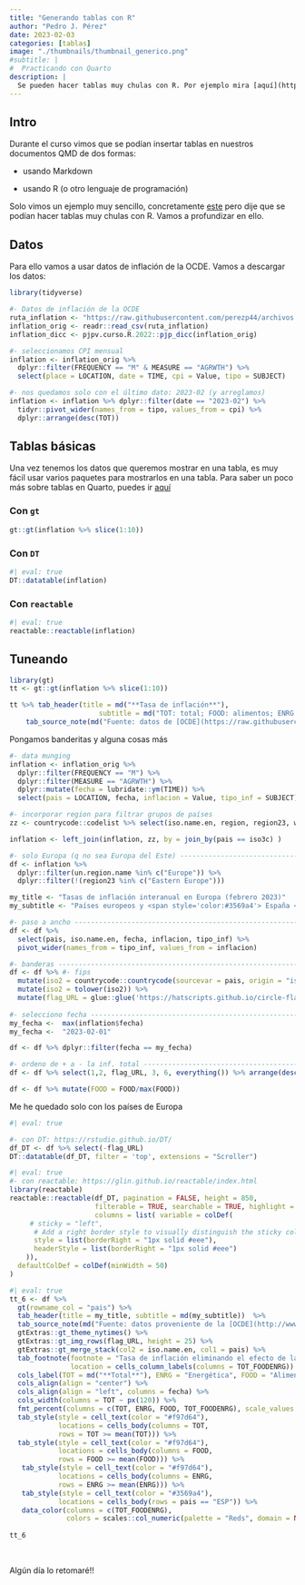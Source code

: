 ```yaml
---
title: "Generando tablas con R"
author: "Pedro J. Pérez"
date: 2023-02-03
categories: [tablas]
image: "./thumbnails/thumbnail_generico.png"
#subtitle: | 
#  Practicando con Quarto
description: |
  Se pueden hacer tablas muy chulas con R. Por ejemplo mira [aquí](https://posit.co/blog/winners-of-the-2022-table-contest/)
---
```


## Intro

Durante el curso vimos que se podían insertar tablas en nuestros documentos QMD de dos formas:

- usando Markdown

- usando R (o otro lenguaje de programación)

Solo vimos un ejemplo muy sencillo, concretamente [este](https://perezp44.github.io/intro.to.quarto/slides/03_aprendiendo_Qmd.html#/iv-m%C3%A1s-elementos-tablas-con-r){target="_blank"} pero dije que se podían hacer tablas muy chulas con R. Vamos a profundizar en ello.


## Datos

Para ello vamos a usar datos de inflación de la OCDE. Vamos a descargar los datos:


```r
library(tidyverse)

#- Datos de inflación de la OCDE 
ruta_inflation <- "https://raw.githubusercontent.com/perezp44/archivos.download.2023/main/DP_LIVE_22032023113248591.csv"
inflation_orig <- readr::read_csv(ruta_inflation)
inflation_dicc <- pjpv.curso.R.2022::pjp_dicc(inflation_orig)

#- seleccionamos CPI mensual
inflation <- inflation_orig %>% 
  dplyr::filter(FREQUENCY == "M" & MEASURE == "AGRWTH") %>% 
  select(place = LOCATION, date = TIME, cpi = Value, tipo = SUBJECT) 

#- nos quedamos solo con el último dato: 2023-02 (y arreglamos)
inflation <- inflation %>% dplyr::filter(date == "2023-02") %>% 
  tidyr::pivot_wider(names_from = tipo, values_from = cpi) %>% 
  dplyr::arrange(desc(TOT))

```

## Tablas básicas

Una vez tenemos los datos que queremos mostrar en una tabla, es muy fácil usar varios paquetes para mostrarlos en una tabla. Para saber un poco más sobre tablas en Quarto, puedes ir [aquí](https://perezp44.github.io/intro-ds-22-23-web/tutoriales/tt_08_tablas-Rmarkdown.html)

### Con `gt`


```r
gt::gt(inflation %>% slice(1:10))
```


### Con `DT`

```r
#| eval: true
DT::datatable(inflation)
```


### Con `reactable`

```r
#| eval: true
reactable::reactable(inflation)
```


## Tuneando



```r
library(gt)
tt <- gt::gt(inflation %>% slice(1:10))

tt %>% tab_header(title = md("**Tasa de inflación**"),
                      subtitle = md("TOT: total; FOOD: alimentos; ENRG: energía")) %>% 
    tab_source_note(md("Fuente: datos de [OCDE](https://raw.githubusercontent.com/perezp44/archivos.download.2023/main/DP_LIVE_22032023113248591.csv)")) 

```



Pongamos banderitas y alguna cosas más


```r
#- data munging
inflation <- inflation_orig %>%
  dplyr::filter(FREQUENCY == "M") %>% 
  dplyr::filter(MEASURE == "AGRWTH") %>% 
  dplyr::mutate(fecha = lubridate::ym(TIME)) %>% 
  select(pais = LOCATION, fecha, inflacion = Value, tipo_inf = SUBJECT)

#- incorporar region para filtrar grupos de países
zz <- countrycode::codelist %>% select(iso.name.en, region, region23, wb, fips, ioc, imf, iso2c, iso3c, ecb, eurostat, continent, eu28, un, un.region.name)

inflation <- left_join(inflation, zz, by = join_by(pais == iso3c) ) 

#- solo Europa (q no sea Europa del Este) --------------------------------------
df <- inflation %>% 
  dplyr::filter(un.region.name %in% c("Europe")) %>% 
  dplyr::filter(!(region23 %in% c("Eastern Europe"))) 

my_title <- "Tasas de inflación interanual en Europa (febrero 2023)"
my_subtitle <- "Países europeos y <span style='color:#3569a4'> España </span> "

#- paso a ancho ----------------------------------------------------------------
df <- df %>% 
  select(pais, iso.name.en, fecha, inflacion, tipo_inf) %>% 
  pivot_wider(names_from = tipo_inf, values_from = inflacion)

#- banderas --------------------------------------------------------------------
df <- df %>% #- fips
  mutate(iso2 = countrycode::countrycode(sourcevar = pais, origin = "iso3c", destination = "iso2c", warn = FALSE)) %>% 
  mutate(iso2 = tolower(iso2)) %>% 
  mutate(flag_URL = glue::glue('https://hatscripts.github.io/circle-flags/flags/{iso2}.svg')) 
  
#- selecciono fecha ------------------------------------------------------------
my_fecha <-  max(inflation$fecha)
my_fecha <-  "2023-02-01"

df <- df %>% dplyr::filter(fecha == my_fecha) 

#- ordeno de + a - la inf. total -----------------------------------------------
df <- df %>% select(1,2, flag_URL, 3, 6, everything()) %>% arrange(desc(TOT), ENRG) %>% select(-iso2)

df <- df %>% mutate(FOOD = FOOD/max(FOOD))
```

Me he quedado solo con los países de Europa 


```r
#| eval: true

#- con DT: https://rstudio.github.io/DT/
df_DT <- df %>% select(-flag_URL)
DT::datatable(df_DT, filter = 'top', extensions = "Scroller")
```


```r
#| eval: true
#- con reactable: https://glin.github.io/reactable/index.html
library(reactable)
reactable::reactable(df_DT, pagination = FALSE, height = 850, 
                     filterable = TRUE, searchable = TRUE, highlight = TRUE, 
                     columns = list( variable = colDef(
     # sticky = "left",
      # Add a right border style to visually distinguish the sticky column
      style = list(borderRight = "1px solid #eee"),
      headerStyle = list(borderRight = "1px solid #eee")
    )),
  defaultColDef = colDef(minWidth = 50)
)
```


```r
#| eval: true
tt_6 <- df %>%  
  gt(rowname_col = "pais") %>% 
  tab_header(title = my_title, subtitle = md(my_subtitle))  %>% 
  tab_source_note(md("Fuente: datos proveniente de la [OCDE](http://www.oecd.org/)")) %>%
  gtExtras::gt_theme_nytimes() %>%
  gtExtras::gt_img_rows(flag_URL, height = 25) %>% 
  gtExtras::gt_merge_stack(col2 = iso.name.en, col1 = pais) %>% 
  tab_footnote(footnote = "Tasa de inflación eliminando el efecto de la energía y los alimentos", 
               location = cells_column_labels(columns = TOT_FOODENRG)) %>% 
  cols_label(TOT = md("**Total**"), ENRG = "Energética", FOOD = "Alimentos", TOT_FOODENRG = "Total sin ..." )  %>% 
  cols_align(align = "center") %>% 
  cols_align(align = "left", columns = fecha) %>% 
  cols_width(columns = TOT ~ px(120)) %>% 
  fmt_percent(columns = c(TOT, ENRG, FOOD, TOT_FOODENRG), scale_values = FALSE) %>% 
  tab_style(style = cell_text(color = "#f97d64"),
            locations = cells_body(columns = TOT,
            rows = TOT >= mean(TOT))) %>% 
  tab_style(style = cell_text(color = "#f97d64"),
            locations = cells_body(columns = FOOD,
            rows = FOOD >= mean(FOOD))) %>% 
   tab_style(style = cell_text(color = "#f97d64"),
            locations = cells_body(columns = ENRG,
            rows = ENRG >= mean(ENRG))) %>% 
   tab_style(style = cell_text(color = "#3569a4"),
            locations = cells_body(rows = pais == "ESP")) %>% 
   data_color(columns = c(TOT_FOODENRG),
              colors = scales::col_numeric(palette = "Reds", domain = NULL)) 
  
tt_6  
```


<br>

Algún día lo retomaré!!

